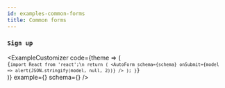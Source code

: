 ```yaml
---
id: examples-common-forms
title: Common forms
---
```




### `Sign up`

<ExampleCustomizer
  code={theme => (
    <Code language="js">
      {`import React from 'react';\n
  return (
    <AutoForm
      schema={schema}
      onSubmit={model => alert(JSON.stringify(model, null, 2))}
    />
  );
}`}
    </Code>
  )}
  example={<SignUpForm />}
  schema={<SignUpSchema />}
/>
